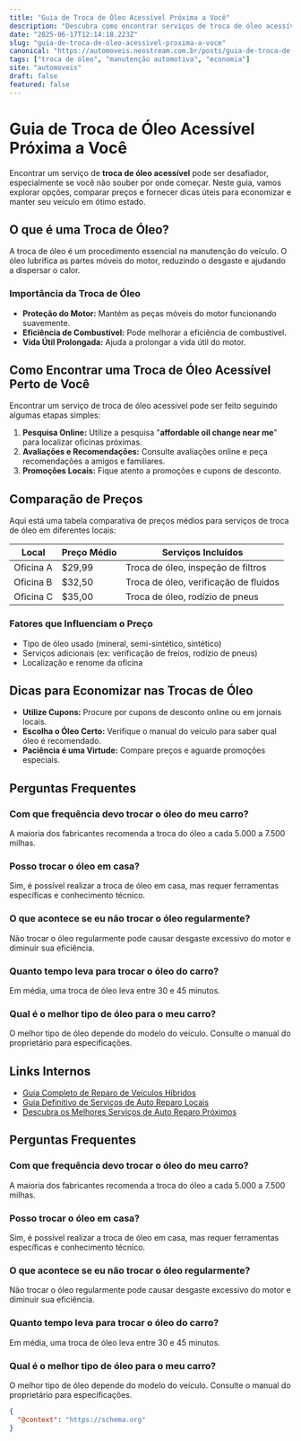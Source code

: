 ```yaml
---
title: "Guia de Troca de Óleo Acessível Próxima a Você"
description: "Descubra como encontrar serviços de troca de óleo acessíveis perto de você com dicas e comparações para economizar em manutenção veicular."
date: "2025-06-17T12:14:18.223Z"
slug: "guia-de-troca-de-oleo-acessivel-proxima-a-voce"
canonical: "https://automoveis.neostream.com.br/posts/guia-de-troca-de-oleo-acessivel-proxima-a-voce"
tags: ["troca de óleo", "manutenção automotiva", "economia"]
site: "automoveis"
draft: false
featured: false
---
```


# Guia de Troca de Óleo Acessível Próxima a Você

Encontrar um serviço de **troca de óleo acessível** pode ser desafiador, especialmente se você não souber por onde começar. Neste guia, vamos explorar opções, comparar preços e fornecer dicas úteis para economizar e manter seu veículo em ótimo estado.

## O que é uma Troca de Óleo?

A troca de óleo é um procedimento essencial na manutenção do veículo. O óleo lubrifica as partes móveis do motor, reduzindo o desgaste e ajudando a dispersar o calor.

### Importância da Troca de Óleo

- **Proteção do Motor:** Mantém as peças móveis do motor funcionando suavemente.
- **Eficiência de Combustível:** Pode melhorar a eficiência de combustível.
- **Vida Útil Prolongada:** Ajuda a prolongar a vida útil do motor.

## Como Encontrar uma Troca de Óleo Acessível Perto de Você

Encontrar um serviço de troca de óleo acessível pode ser feito seguindo algumas etapas simples:

1. **Pesquisa Online:** Utilize a pesquisa "**affordable oil change near me**" para localizar oficinas próximas.
2. **Avaliações e Recomendações:** Consulte avaliações online e peça recomendações a amigos e familiares.
3. **Promoções Locais:** Fique atento a promoções e cupons de desconto.

## Comparação de Preços

Aqui está uma tabela comparativa de preços médios para serviços de troca de óleo em diferentes locais:

| Local | Preço Médio | Serviços Incluídos |
|-------|-------------|-------------------|
| Oficina A | $29,99 | Troca de óleo, inspeção de filtros |
| Oficina B | $32,50 | Troca de óleo, verificação de fluidos |
| Oficina C | $35,00 | Troca de óleo, rodízio de pneus |

### Fatores que Influenciam o Preço

- Tipo de óleo usado (mineral, semi-sintético, sintético)
- Serviços adicionais (ex: verificação de freios, rodízio de pneus)
- Localização e renome da oficina

## Dicas para Economizar nas Trocas de Óleo

- **Utilize Cupons:** Procure por cupons de desconto online ou em jornais locais.
- **Escolha o Óleo Certo:** Verifique o manual do veículo para saber qual óleo é recomendado.
- **Paciência é uma Virtude:** Compare preços e aguarde promoções especiais.

## Perguntas Frequentes

### Com que frequência devo trocar o óleo do meu carro?

A maioria dos fabricantes recomenda a troca do óleo a cada 5.000 a 7.500 milhas.

### Posso trocar o óleo em casa?

Sim, é possível realizar a troca de óleo em casa, mas requer ferramentas específicas e conhecimento técnico.

### O que acontece se eu não trocar o óleo regularmente?

Não trocar o óleo regularmente pode causar desgaste excessivo do motor e diminuir sua eficiência.

### Quanto tempo leva para trocar o óleo do carro?

Em média, uma troca de óleo leva entre 30 e 45 minutos.

### Qual é o melhor tipo de óleo para o meu carro?

O melhor tipo de óleo depende do modelo do veículo. Consulte o manual do proprietário para especificações.

## Links Internos

- [Guia Completo de Reparo de Veículos Híbridos](/posts/guia-completo-reparo-veiculos-hibridos)
- [Guia Definitivo de Serviços de Auto Reparo Locais](/posts/guia-definitivo-servicos-auto-reparo)
- [Descubra os Melhores Serviços de Auto Reparo Próximos](/posts/descubra-melhores-servicos-auto-reparo)

## Perguntas Frequentes

### Com que frequência devo trocar o óleo do meu carro?
A maioria dos fabricantes recomenda a troca do óleo a cada 5.000 a 7.500 milhas.

### Posso trocar o óleo em casa?
Sim, é possível realizar a troca de óleo em casa, mas requer ferramentas específicas e conhecimento técnico.

### O que acontece se eu não trocar o óleo regularmente?
Não trocar o óleo regularmente pode causar desgaste excessivo do motor e diminuir sua eficiência.

### Quanto tempo leva para trocar o óleo do carro?
Em média, uma troca de óleo leva entre 30 e 45 minutos.

### Qual é o melhor tipo de óleo para o meu carro?
O melhor tipo de óleo depende do modelo do veículo. Consulte o manual do proprietário para especificações.

```json
{
  "@context": "https://schema.org"
}
```